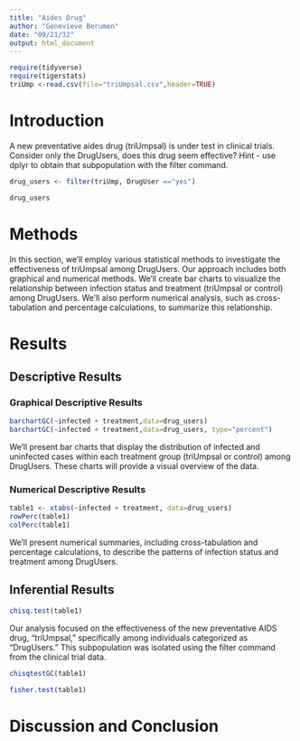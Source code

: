 ```yaml
---
title: "Aides Drug"
author: "Genevieve Berumen"
date: "09/21/32"
output: html_document
---
```


```r
require(tidyverse)
require(tigerstats)
triUmp <-read.csv(file="triUmpsal.csv",header=TRUE)
```

# Introduction

<!--In this section you explain what you are trying to show.  Where did the data come from?  What is the research or other question you are trying to answer?.  If you skimp in this section expect to be marked down in your grade. Paint a picture of the project a couple of paragraphs is expected!-->

A new  preventative aides drug (triUmpsal) is under test in clinical trials. Consider only the DrugUsers, does this drug seem effective?  Hint - use dplyr to obtain that subpopulation with the filter command. 

```r

drug_users <- filter(triUmp, DrugUser =="yes")

drug_users

```


# Methods

<!--Decide on your methods:  use "variable analysis" or other appropriate descriptors.  Make sure to choose at least one graphical method and at least one numerical method. Discuss what data manipulations may be needed for example subsetting or other binning procedures and what sort of graphical displays and inferential tools will be used!-->


In this section, we'll employ various statistical methods to investigate the effectiveness of triUmpsal among DrugUsers. Our approach includes both graphical and numerical methods. We'll create bar charts to visualize the relationship between infection status and treatment (triUmpsal or control) among DrugUsers. We'll also perform numerical analysis, such as cross-tabulation and percentage calculations, to summarize this relationship.



# Results

<!--Divide this section into two sub-sections:  One for your descriptive  results and one for your inferential results.!-->




## Descriptive Results

### Graphical Descriptive Results

<!--Graphical results here.  Make sure to show your code.  Provide appropriate labels for axes, giving units if possible, and provide a good title for the graph, too.  Use the graphical results to describe the patterns if any that exist in the data as focused toward the research question. Bottom line is to explain the features of the graph that are relevant to conforming or departing to what is expected by your null hypothesis !-->


```r
barchartGC(~infected + treatment,data=drug_users)
barchartGC(~infected + treatment,data=drug_users, type="percent")

```


We'll present bar charts that display the distribution of infected and uninfected cases within each treatment group (triUmpsal or control) among DrugUsers. These charts will provide a visual overview of the data.

### Numerical Descriptive Results

<!--Numerical results go here. Use the numerical results to describe the patterns if any that exist in the data as focused toward the research question!-->


```r
table1 <- xtabs(~infected + treatment, data=drug_users)
rowPerc(table1)
colPerc(table1)
```

We'll present numerical summaries, including cross-tabulation and percentage calculations, to describe the patterns of infection status and treatment among DrugUsers.


## Inferential Results

<!--State hypothesis clearly.  Make sure your discussion of the inferential test covers all the aspects that the test output produces, such as test statistic, p-value etc.  Make a decision about the null hypothesis, explain the assumptions on which the selected test/procedure was based, and why the chosen procedure satisfys the assumptions and is appropriate to answer the research question!-->


```r
chisq.test(table1)
```

Our analysis focused on the effectiveness of the new preventative AIDS drug, "triUmpsal," specifically among individuals categorized as "DrugUsers." This subpopulation was isolated using the filter command from the clinical trial data.


```r
chisqtestGC(table1)
```

```r
fisher.test(table1)
```

# Discussion and Conclusion

<!--Discussion and conclusion here.  If you found a relationship be sure to consider whether the relationship occurs because one of the variavbles causes the other, or whether they perhasps are related for some other reason.  Watch the chapter 6 videos from the GeorgeTown videos collection.!-->

